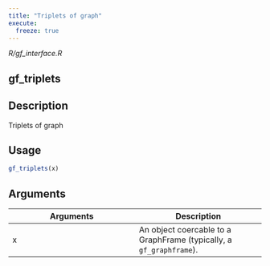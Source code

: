 ```yaml
---
title: "Triplets of graph"
execute:
  freeze: true
---
```


*R/gf_interface.R*

## gf_triplets

## Description
Triplets of graph 


## Usage
```r
gf_triplets(x) 
```

## Arguments
|Arguments|Description|
|---|---|
| x | An object coercable to a GraphFrame (typically, a `gf_graphframe`). |








